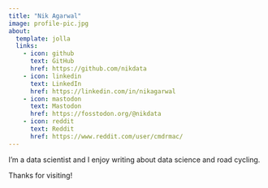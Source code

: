 ```yaml
---
title: "Nik Agarwal"
image: profile-pic.jpg
about:
  template: jolla
  links:
    - icon: github
      text: GitHub
      href: https://github.com/nikdata
    - icon: linkedin
      text: LinkedIn
      href: https://linkedin.com/in/nikagarwal
    - icon: mastodon
      text: Mastodon
      href: https://fosstodon.org/@nikdata
    - icon: reddit
      text: Reddit
      href: https://www.reddit.com/user/cmdrmac/
---
```


I'm a data scientist and I enjoy writing about data science and road cycling.

Thanks for visiting!

